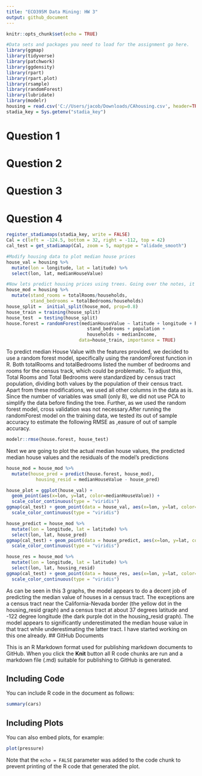 ```yaml
---
title: "ECO395M Data Mining: HW 3"
output: github_document
---
```


```r
knitr::opts_chunk$set(echo = TRUE)
```

```r
#Data sets and packages you need to load for the assignment go here.
library(ggmap)
library(tidyverse)
library(patchwork)
library(ggdensity)
library(rpart)
library(rpart.plot)
library(rsample) 
library(randomForest)
library(lubridate)
library(modelr)
housing = read.csv('C://Users/jacob/Downloads/CAhousing.csv', header=TRUE)
stadia_key = Sys.getenv("stadia_key")
```


# Question 1

# Question 2

# Question 3

# Question 4
```r
register_stadiamaps(stadia_key, write = FALSE)
Cal = c(left = -124.5, bottom = 32, right = -112, top = 42)
cal_test = get_stadiamap(Cal, zoom = 5, maptype = "alidade_smooth")

#Modify housing data to plot median house prices
house_val = housing %>%
  mutate(lon = longitude, lat = latitude) %>%
  select(lon, lat, medianHouseValue)
```
```r
#Now lets predict housing prices using trees. Going over the notes, it looks like we may want to use either random forests or boosted trees, although right now I'm leaning towards random forest since it requires less tuning. Below is a good start, where we have the models established. Next steps would be standardizing by households and including an estimate for the overall out of sample accuracy of the proposed model. May also want to consider looking at log values instead too.
house_mod = housing %>%
  mutate(stand_rooms = totalRooms/households,
         stand_bedrooms = totalBedrooms/households)
house_split =  initial_split(house_mod, prop=0.8)
house_train = training(house_split)
house_test  = testing(house_split)
house.forest = randomForest(medianHouseValue ~ latitude + longitude + housingMedianAge + stand_rooms + 
                              stand_bedrooms + population + 
                              households + medianIncome,
                           data=house_train, importance = TRUE)
```
To predict median House Value with the features provided, we decided to use a random forest model, specifically using the randomForest function in R. Both totalRooms and totalBedrooms listed the number of bedrooms and rooms for the census track, which could be problematic. To adjust this, Total Rooms and Total Bedrooms were standardized by census tract population, dividing both values by the population of their census tract. Apart from these modifications, we used all other columns in the data as is. Since the number of variables was small (only 8), we did not use PCA to simplify the data before finding the tree. Further, as we used the random forest model, cross validation was not necessary.After running the randomForest model on the training data, we tested its out of sample accuracy to estimate the following RMSE as ,easure of out of sample accuracy.
```r
modelr::rmse(house.forest, house_test)
```
Next we are going to plot the actual median house values, the predicted median house values and the residuals of the model's predictions
```r

house_mod = house_mod %>%
  mutate(house_pred = predict(house.forest, house_mod),
           housing_resid = medianHouseValue - house_pred)
```
```r

house_plot = ggplot(house_val) + 
  geom_point(aes(x=lon, y=lat, color=medianHouseValue)) + 
  scale_color_continuous(type = "viridis")
ggmap(cal_test) + geom_point(data = house_val, aes(x=lon, y=lat, color=medianHouseValue))  + 
  scale_color_continuous(type = "viridis")

house_predict = house_mod %>%
  mutate(lon = longitude, lat = latitude) %>%
  select(lon, lat, house_pred)
ggmap(cal_test) + geom_point(data = house_predict, aes(x=lon, y=lat, color=house_pred))  + 
  scale_color_continuous(type = "viridis")

house_res = house_mod %>%
  mutate(lon = longitude, lat = latitude) %>%
  select(lon, lat, housing_resid)
ggmap(cal_test) + geom_point(data = house_res, aes(x=lon, y=lat, color=housing_resid))  + 
  scale_color_continuous(type = "viridis")
```
As can be seen in this 3 graphs, the model appears to do a decent job of predicting the median value of houses in a census tract. The exceptions are a census tract near the California-Nevada border (the yellow dot in the housing_resid graph) and a census tract at about 37 degrees latitude and -122 degree longitude (the dark purple dot in the housing_resid graph). The model appears to significantly underestimated the median house value in that tract while underestimating the latter tract.
I have started working on this one already.
## GitHub Documents

This is an R Markdown format used for publishing markdown documents to GitHub. When you click the **Knit** button all R code chunks are run and a markdown file (.md) suitable for publishing to GitHub is generated.

## Including Code

You can include R code in the document as follows:

```r
summary(cars)
```

## Including Plots

You can also embed plots, for example:

```r
plot(pressure)
```

Note that the `echo = FALSE` parameter was added to the code chunk to prevent printing of the R code that generated the plot.
